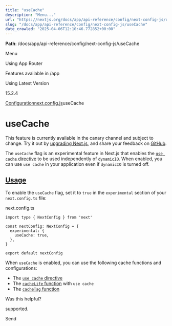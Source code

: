 ---
title: "useCache"
description: "Menu..."
url: "https://nextjs.org/docs/app/api-reference/config/next-config-js/useCache"
slug: "/docs/app/api-reference/config/next-config-js/useCache"
date_crawled: "2025-04-06T12:10:46.772852+00:00"
---

**Path**: /docs/app/api-reference/config/next-config-js/useCache

Menu

Using App Router

Features available in /app

Using Latest Version

15.2.4

[Configuration](/docs/app/api-reference/config)[next.config.js](/docs/app/api-reference/config/next-config-js)useCache

# useCache

This feature is currently available in the canary channel and subject to change. Try it out by [upgrading Next.js](/docs/app/building-your-application/upgrading/canary), and share your feedback on [GitHub](https://github.com/vercel/next.js/issues).

The `useCache` flag is an experimental feature in Next.js that enables the [`use cache` directive](/docs/app/api-reference/directives/use-cache) to be used independently of [`dynamicIO`](/docs/app/api-reference/config/next-config-js/dynamicIO). When enabled, you can use `use cache` in your application even if `dynamicIO` is turned off.

## [Usage](#usage)

To enable the `useCache` flag, set it to `true` in the `experimental` section of your `next.config.ts` file:

next.config.ts

```
import type { NextConfig } from 'next'
 
const nextConfig: NextConfig = {
  experimental: {
    useCache: true,
  },
}
 
export default nextConfig
```

When `useCache` is enabled, you can use the following cache functions and configurations:

* The [`use cache` directive](/docs/app/api-reference/directives/use-cache)
* The [`cacheLife` function](/docs/app/api-reference/config/next-config-js/cacheLife) with `use cache`
* The [`cacheTag` function](/docs/app/api-reference/functions/cacheTag)

Was this helpful?

supported.

Send